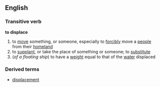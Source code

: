 ==English==
===Transitive verb===
'''to displace'''
# to [[move]] something, or someone, especially to [[forcibly]] move a [[people]] from their [[homeland]]
# to [[supplant]], or take the place of something or someone; to [[substitute]]
#(''of a floating ship'') to have a [[weight]] equal to that of the [[water]] displaced
===Derived terms===
*[[displacement]]